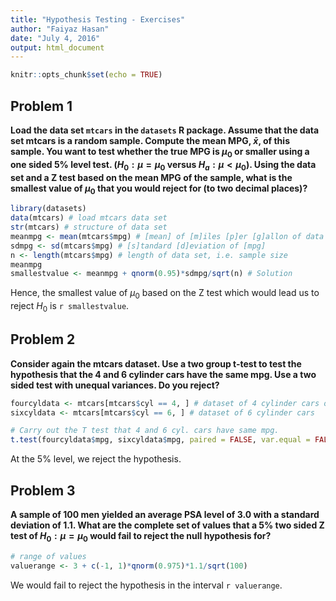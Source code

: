 ---
title: "Hypothesis Testing - Exercises"
author: "Faiyaz Hasan"
date: "July 4, 2016"
output: html_document
---

```{r setup, include=FALSE}
knitr::opts_chunk$set(echo = TRUE)
```

Problem 1
---------
**Load the data set `mtcars` in the `datasets` R package. Assume that the data set mtcars is a random sample. Compute the mean MPG, $\bar{x}$, of this sample. You want to test whether the true MPG is $\mu_0$ or smaller using a one sided 5% level test. ($H_0 : \mu = \mu_0$ versus $H_a : \mu < \mu_0$). Using the data set and a Z test based on the mean MPG of the sample, what is the smallest value of $\mu_0$ that you would reject for (to two decimal places)?**

```{r solution 1}
library(datasets)
data(mtcars) # load mtcars data set
str(mtcars) # structure of data set
meanmpg <- mean(mtcars$mpg) # [mean] of [m]iles [p]er [g]allon of data set
sdmpg <- sd(mtcars$mpg) # [s]tandard [d]eviation of [mpg]
n <- length(mtcars$mpg) # length of data set, i.e. sample size
meanmpg
smallestvalue <- meanmpg + qnorm(0.95)*sdmpg/sqrt(n) # Solution
```
Hence, the smallest value of $\mu_0$ based on the Z test which would lead us to reject $H_0$ is `r smallestvalue`.

Problem 2
---------
**Consider again the mtcars dataset. Use a two group t-test to test the hypothesis that the 4 and 6 cylinder cars have the same mpg. Use a two sided test with unequal variances. Do you reject?**

```{r solution 2}
fourcyldata <- mtcars[mtcars$cyl == 4, ] # dataset of 4 cylinder cars only
sixcyldata <- mtcars[mtcars$cyl == 6, ] # dataset of 6 cylinder cars

# Carry out the T test that 4 and 6 cyl. cars have same mpg.
t.test(fourcyldata$mpg, sixcyldata$mpg, paired = FALSE, var.equal = FALSE)
```

At the 5% level, we reject the hypothesis.

Problem 3
---------
**A sample of 100 men yielded an average PSA level of 3.0 with a standard deviation of 1.1. What are the complete set of values that a 5% two sided Z test of $H_0: \mu = \mu_0$ would fail to reject the null hypothesis for?**

```{r solution 3}
# range of values
valuerange <- 3 + c(-1, 1)*qnorm(0.975)*1.1/sqrt(100)
```

We would fail to reject the hypothesis in the interval `r valuerange`.


